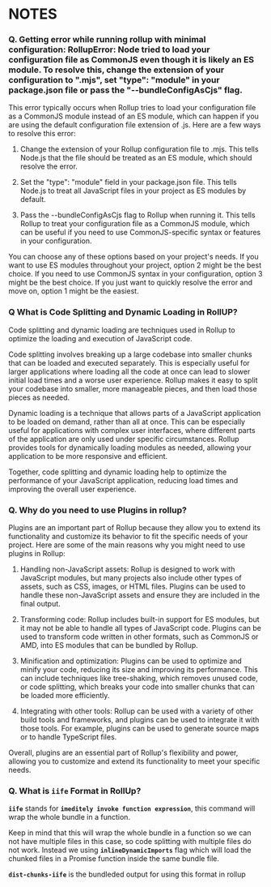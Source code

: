 # NOTES

### Q. Getting error while running rollup with minimal configuration: RollupError: Node tried to load your configuration file as CommonJS even though it is likely an ES module. To resolve this, change the extension of your configuration to ".mjs", set "type": "module" in your package.json file or pass the "--bundleConfigAsCjs" flag.

This error typically occurs when Rollup tries to load your configuration file as a CommonJS module instead of an ES module, which can happen if you are using the default configuration file extension of .js. Here are a few ways to resolve this error:

1. Change the extension of your Rollup configuration file to .mjs. This tells Node.js that the file should be treated as an ES module, which should resolve the error.

2. Set the "type": "module" field in your package.json file. This tells Node.js to treat all JavaScript files in your project as ES modules by default.

3. Pass the --bundleConfigAsCjs flag to Rollup when running it. This tells Rollup to treat your configuration file as a CommonJS module, which can be useful if you need to use CommonJS-specific syntax or features in your configuration.

You can choose any of these options based on your project's needs. If you want to use ES modules throughout your project, option 2 might be the best choice. If you need to use CommonJS syntax in your configuration, option 3 might be the best choice. If you just want to quickly resolve the error and move on, option 1 might be the easiest.

### Q What is Code Splitting and Dynamic Loading in RollUP?

Code splitting and dynamic loading are techniques used in Rollup to optimize the loading and execution of JavaScript code.

Code splitting involves breaking up a large codebase into smaller chunks that can be loaded and executed separately. This is especially useful for larger applications where loading all the code at once can lead to slower initial load times and a worse user experience. Rollup makes it easy to split your codebase into smaller, more manageable pieces, and then load those pieces as needed.

Dynamic loading is a technique that allows parts of a JavaScript application to be loaded on demand, rather than all at once. This can be especially useful for applications with complex user interfaces, where different parts of the application are only used under specific circumstances. Rollup provides tools for dynamically loading modules as needed, allowing your application to be more responsive and efficient.

Together, code splitting and dynamic loading help to optimize the performance of your JavaScript application, reducing load times and improving the overall user experience.

### Q. Why do you need to use Plugins in rollup?

Plugins are an important part of Rollup because they allow you to extend its functionality and customize its behavior to fit the specific needs of your project. Here are some of the main reasons why you might need to use plugins in Rollup:

1. Handling non-JavaScript assets: Rollup is designed to work with JavaScript modules, but many projects also include other types of assets, such as CSS, images, or HTML files. Plugins can be used to handle these non-JavaScript assets and ensure they are included in the final output.

2. Transforming code: Rollup includes built-in support for ES modules, but it may not be able to handle all types of JavaScript code. Plugins can be used to transform code written in other formats, such as CommonJS or AMD, into ES modules that can be bundled by Rollup.

3. Minification and optimization: Plugins can be used to optimize and minify your code, reducing its size and improving its performance. This can include techniques like tree-shaking, which removes unused code, or code splitting, which breaks your code into smaller chunks that can be loaded more efficiently.

4. Integrating with other tools: Rollup can be used with a variety of other build tools and frameworks, and plugins can be used to integrate it with those tools. For example, plugins can be used to generate source maps or to handle TypeScript files.

Overall, plugins are an essential part of Rollup's flexibility and power, allowing you to customize and extend its functionality to meet your specific needs.

### Q. What is `iife` Format in RollUp?

**`iife`** stands for **`imeditely invoke function expression`**, this command will wrap the whole bundle in a function.

Keep in mind that this will wrap the whole bundle in a function so we can not have multiple files in this case, so code splitting with multiple files do not work. Instead we using **`inlineDynamicImports`** flag which will load the chunked files in a Promise function inside the same bundle file.

**`dist-chunks-iife`** is the bundleded output for using this format in rollup
